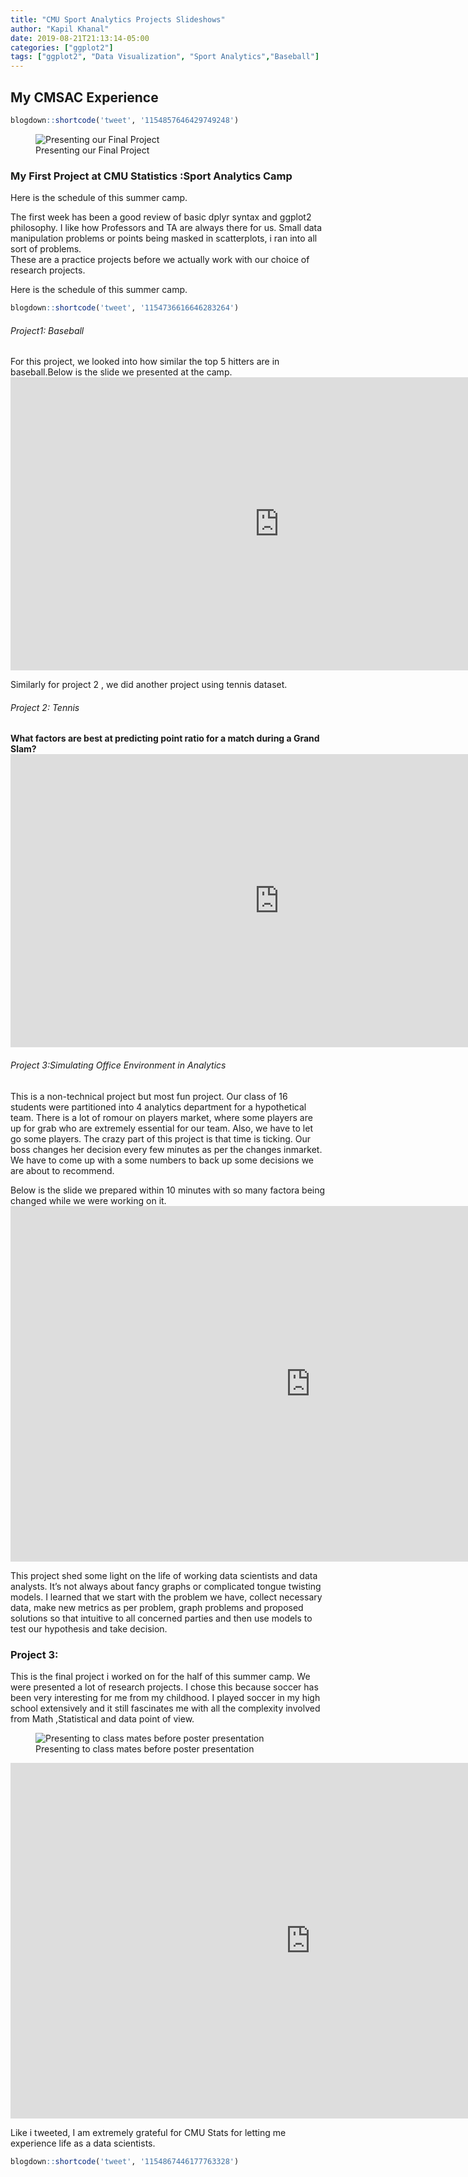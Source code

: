```yaml
---
title: "CMU Sport Analytics Projects Slideshows"
author: "Kapil Khanal"
date: 2019-08-21T21:13:14-05:00
categories: ["ggplot2"]
tags: ["ggplot2", "Data Visualization", "Sport Analytics","Baseball"]
---
```


## My CMSAC Experience 
```r
blogdown::shortcode('tweet', '1154857646429749248')
```


![Presenting our Final Project](/post/Baseball_files/CMSAC.jpeg)

### My First Project at CMU Statistics :Sport Analytics Camp

Here is the schedule of this summer camp.


The first week has been a good review of basic dplyr syntax and ggplot2 philosophy. I like how Professors and TA are always there for us. Small data manipulation problems or points being masked in scatterplots, i ran into all sort of problems. <br>
These are a practice projects before we actually work with our choice of research projects.

Here is the schedule of this summer camp.
```r
blogdown::shortcode('tweet', '1154736616646283264')
```

###### Project1: Baseball

For this project, we looked into how similar the top 5 hitters are in baseball.Below is the slide we presented at the camp. 
<iframe src="https://docs.google.com/presentation/d/e/2PACX-1vRe0m6fqFga0-BulFHn6_wXG7qKkp1G7Y8zpTAS6nrDmH69k_574IjHaGK_MrQxagGN_mQtNBF33uvo/embed?start=true&loop=true&delayms=2000" frameborder="0" width="860" height="469" allowfullscreen="true" mozallowfullscreen="true" webkitallowfullscreen="true"></iframe>

Similarly for project 2 , we did another project using tennis dataset. 

###### Project 2: Tennis

<b>What factors are best at predicting point ratio for a match during a Grand Slam? 
</b>
<iframe src="https://docs.google.com/presentation/d/e/2PACX-1vTA379JFEoMzgqXndoeEaU3ZIC0P1P8f0d8dna7Je4QsnKWGDKW6-sTWIU5FTCvPAEynta1l1NWI1Na/embed?start=true&loop=true&delayms=3000" frameborder="0" width="860" height="469" allowfullscreen="true" mozallowfullscreen="true" webkitallowfullscreen="true"></iframe>

###### Project 3:Simulating Office Environment in Analytics <br>
This is a non-technical project but most fun project. Our class of 16 students were partitioned into 4 analytics department for a hypothetical team. There is a lot of romour on players market, where some players are up for grab who are extremely essential for our team. Also, we have to let go some players. The crazy part of this project is that time is ticking. Our boss changes her decision every  few minutes as per the changes inmarket. We have to come up with a some numbers to back up some decisions we are about to recommend. 

Below is the slide we prepared within 10 minutes with so many factora being changed while we were working on it.
<iframe src="https://docs.google.com/presentation/d/e/2PACX-1vQnqAWxyL5W47Sd0FPRzSNdeWEq9uXE2T_3S_enY2YUNgIIhiJvFTbrA9tDmVztZtENwd9Rv3aT6QBV/embed?start=true&loop=true&delayms=3000" frameborder="0" width="960" height="569" allowfullscreen="true" mozallowfullscreen="true" webkitallowfullscreen="true"></iframe>

This project shed some light on the life of working data scientists and data analysts. It's not always about fancy graphs or complicated tongue twisting models. I learned that we start with the problem we have, collect necessary data, make new metrics as per problem, graph problems and proposed solutions so that intuitive to all concerned parties and then use models to test our hypothesis and take decision. 


### Project 3:
This is the final project i worked on for the half of this summer camp. We were presented a lot of research projects. I chose this because soccer has been very interesting for me from my childhood. I played soccer in my high school extensively and it still fascinates me with all the complexity involved from Math ,Statistical and data point of view.



![Presenting to class mates before poster presentation](/post/Baseball_files/kapilcmu.jpeg)

<iframe src="https://docs.google.com/presentation/d/e/2PACX-1vSPyzrr_JI_dh-KzJbEnrUsKvf-BAPQH7VfHUZ0VvTFTCl6TlA422WfcCDFvhlJozjRZE7B_Btkghf4/embed?start=true&loop=true&delayms=2000" frameborder="0" width="960" height="569" allowfullscreen="true" mozallowfullscreen="true" webkitallowfullscreen="true"></iframe>

Like i tweeted, I am extremely grateful for CMU Stats for letting me experience life as a data scientists. 
```r
blogdown::shortcode('tweet', '1154867446177763328')
```


